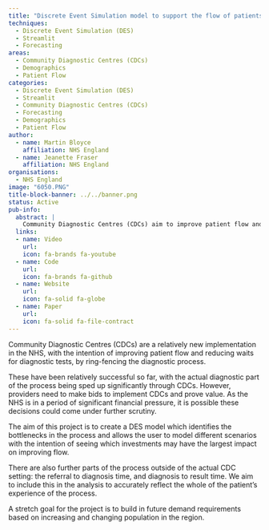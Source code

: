 ```yaml
---
title: "Discrete Event Simulation model to support the flow of patients through Community Diagnostic Centres"
techniques:
  - Discrete Event Simulation (DES)
  - Streamlit
  - Forecasting
areas:
  - Community Diagnostic Centres (CDCs)
  - Demographics
  - Patient Flow
categories:
  - Discrete Event Simulation (DES)
  - Streamlit
  - Community Diagnostic Centres (CDCs)
  - Forecasting
  - Demographics
  - Patient Flow
author:
  - name: Martin Bloyce
    affiliation: NHS England
  - name: Jeanette Fraser
    affiliation: NHS England
organisations:
  - NHS England
image: "6050.PNG"
title-block-banner: ../../banner.png
status: Active
pub-info:
  abstract: |
    Community Diagnostic Centres (CDCs) aim to improve patient flow and reduce diagnostic test waits. This project will create a DES model to identify bottlenecks and model scenarios to optimise investments.
  links:
  - name: Video
    url:
    icon: fa-brands fa-youtube
  - name: Code
    url:
    icon: fa-brands fa-github
  - name: Website
    url:
    icon: fa-solid fa-globe
  - name: Paper
    url:
    icon: fa-solid fa-file-contract
---
```


Community Diagnostic Centres (CDCs) are a relatively new implementation in the NHS, with the intention of improving patient flow and reducing waits for diagnostic tests, by ring-fencing the diagnostic process.

These have been relatively successful so far, with the actual diagnostic part of the process being sped up significantly through CDCs.  However, providers need to make bids to implement CDCs and prove value.  As the NHS is in a period of significant financial pressure, it is possible these decisions could come under further scrutiny.

The aim of this project is to create a DES model which identifies the bottlenecks in the process and allows the user to model different scenarios with the intention of seeing which investments may have the largest impact on improving flow.

There are also further parts of the process outside of the actual CDC setting: the referral to diagnosis time, and diagnosis to result time.  We aim to include this in the analysis to accurately reflect the whole of the patient’s experience of the process.

A stretch goal for the project is to build in future demand requirements based on increasing and changing population in the region.
